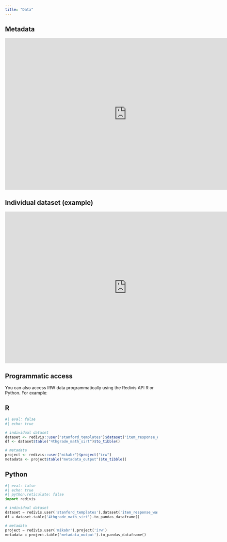 ```yaml
---
title: "Data"
---
```


## Metadata
<iframe width="800" height="500" allowfullscreen src="https://redivis.com/embed/tables/6t2y-cb2dx1trf" style="border:0;"></iframe>


## Individual dataset (example)

<iframe width="800" height="500" allowfullscreen src="https://redivis.com/embed/tables/769d-20fsmqwp5" style="border:0;"></iframe>


## Programmatic access

You can also access IRW data programmatically using the Redivis API R or Python. For example:

::: {.panel-tabset}

## R

```r
#| eval: false
#| echo: true

# individual dataset
dataset <- redivis::user("stanford_templates")$dataset("item_response_warehouse")
df <- dataset$table("4thgrade_math_sirt")$to_tibble()

# metadata
project <- redivis::user("mikabr")$project("irw")
metadata <- project$table("metadata_output")$to_tibble()
```

## Python

```python
#| eval: false
#| echo: true
#| python.reticulate: false
import redivis

# individual dataset
dataset = redivis.user('stanford_templates').dataset('item_response_warehouse')
df = dataset.table('4thgrade_math_sirt').to_pandas_dataframe()

# metadata
project = redivis.user('mikabr').project('irw')
metadata = project.table('metadata_output').to_pandas_dataframe()
```

:::
